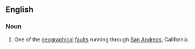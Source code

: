 ==English==

===Noun===
{{en-noun}}
# {{geology}} One of the [[geographical]] [[fault]]s running through [[San Andreas]], California.
